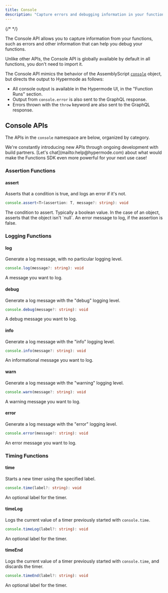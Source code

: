 ```yaml
---
title: Console
description: "Capture errors and debugging information in your functions."
---
```


{/* <!-- vale Google.Headings = NO --> */}

The Console API allows you to capture information from your functions, such as errors and
other information that can help you debug your functions.

<Info>

Unlike other APIs, the Console API is globally available by default in all functions, you don't
need to import it.

</Info>

The Console API mimics the behavior of the AssemblyScript [`console`](https://www.assemblyscript.org/stdlib/console.html)
object, but directs the output to Hypermode as follows:

- All console output is available in the Hypermode UI, in the "Function Runs" section.
- Output from `console.error` is also sent to the GraphQL response.
- Errors thrown with the `throw` keyword are also sent to the GraphQL response.

## Console APIs

The APIs in the `console` namespace are below, organized by category.

<Tip>
  We're constantly introducing new APIs through ongoing development with build
  partners. [Let's chat](mailto:help@hypermode.com) about what would make the
  Functions SDK even more powerful for your next use case!
</Tip>

### Assertion Functions

#### assert

Asserts that a condition is true, and logs an error if it's not.

<CodeGroup>

```ts AssemblyScript
console.assert<T>(assertion: T, message?: string): void
```

</CodeGroup>

<ResponseField name="assertion" type="T" required>
  The condition to assert. Typically a boolean value. In the case of an object,
  asserts that the object isn't `null`.
</ResponseField>

<ResponseField name="message" type="string">
  An error message to log, if the assertion is false.
</ResponseField>

### Logging Functions

#### log

Generate a log message, with no particular logging level.

<CodeGroup>

```ts AssemblyScript
console.log(message?: string): void
```

</CodeGroup>

<ResponseField name="message" type="string">
  A message you want to log.
</ResponseField>

#### debug

Generate a log message with the "debug" logging level.

<CodeGroup>

```ts AssemblyScript
console.debug(message?: string): void
```

</CodeGroup>

<ResponseField name="message" type="string">
  A debug message you want to log.
</ResponseField>

#### info

Generate a log message with the "info" logging level.

<CodeGroup>

```ts AssemblyScript
console.info(message?: string): void
```

</CodeGroup>

<ResponseField name="message" type="string">
  An informational message you want to log.
</ResponseField>

#### warn

Generate a log message with the "warning" logging level.

<CodeGroup>

```ts AssemblyScript
console.warn(message?: string): void
```

</CodeGroup>

<ResponseField name="message" type="string">
  A warning message you want to log.
</ResponseField>

#### error

Generate a log message with the "error" logging level.

<CodeGroup>

```ts AssemblyScript
console.error(message?: string): void
```

</CodeGroup>

<ResponseField name="message" type="string">
  An error message you want to log.
</ResponseField>

### Timing Functions

#### time

Starts a new timer using the specified label.

<CodeGroup>

```ts AssemblyScript
console.time(label?: string): void
```

</CodeGroup>

<ResponseField name="label" type="string">
  An optional label for the timer.
</ResponseField>

#### timeLog

Logs the current value of a timer previously started with `console.time`.

<CodeGroup>

```ts AssemblyScript
console.timeLog(label?: string): void
```

</CodeGroup>

<ResponseField name="label" type="string">
  An optional label for the timer.
</ResponseField>

#### timeEnd

Logs the current value of a timer previously started with `console.time`, and discards the timer.

<CodeGroup>

```ts AssemblyScript
console.timeEnd(label?: string): void
```

</CodeGroup>

<ResponseField name="label" type="string">
  An optional label for the timer.
</ResponseField>
